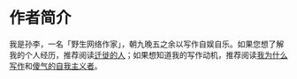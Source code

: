 # 作者简介 {#author .unnumbered}

我是孙李，一名「野生网络作家」，朝九晚五之余以写作自娱自乐。如果您想了解我的个人经历，推荐阅读[迁徙的人](https://www.xianrenlife.com/2019/03/migration-1.html)；如果想知道我的写作动机，推荐阅读[我为什么写作](https://www.xianrenlife.com/2019/11/why-I-write.html)和[傻气的自我主义者](https://www.xianrenlife.com/2022/05/silly-egoist.html)。
